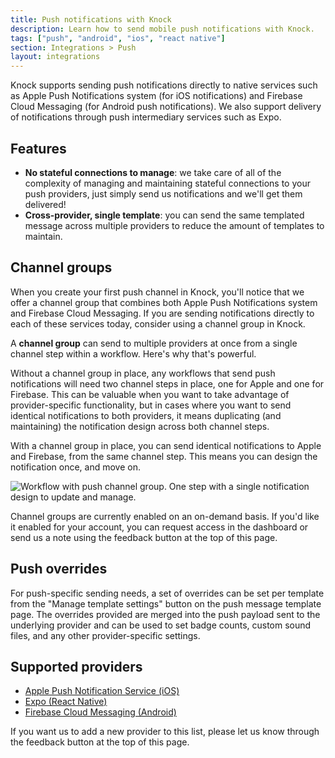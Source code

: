 ```yaml
---
title: Push notifications with Knock
description: Learn how to send mobile push notifications with Knock.
tags: ["push", "android", "ios", "react native"]
section: Integrations > Push
layout: integrations
---
```


Knock supports sending push notifications directly to native services such as Apple Push Notifications system (for iOS notifications) and Firebase Cloud Messaging (for Android push notifications). We also support delivery of notifications through push intermediary services such as Expo.

## Features

- **No stateful connections to manage**: we take care of all of the complexity of managing and maintaining stateful connections to your push providers, just simply send us notifications and we'll get them delivered!
- **Cross-provider, single template**: you can send the same templated message across multiple providers to reduce the amount of templates to maintain.

## Channel groups

When you create your first push channel in Knock, you'll notice that we offer a channel group that combines both Apple Push Notifications system and Firebase Cloud Messaging. If you are sending notifications directly to each of these services today, consider using a channel group in Knock.

A **channel group** can send to multiple providers at once from a single channel step within a workflow. Here's why that's powerful.

Without a channel group in place, any workflows that send push notifications will need two channel steps in place, one for Apple and one for Firebase. This can be valuable when you want to take advantage of provider-specific functionality, but in cases where you want to send identical notifications to both providers, it means duplicating (and maintaining) the notification design across both channel steps.

With a channel group in place, you can send identical notifications to Apple and Firebase, from the same channel step. This means you can design the notification once, and move on.

![Workflow with push channel group. One step with a single notification design to update and manage. ](/images/channel-group-example.png)

Channel groups are currently enabled on an on-demand basis. If you'd like it enabled for your account, you can request access in the dashboard or send us a note using the feedback button at the top of this page.

## Push overrides

For push-specific sending needs, a set of overrides can be set per template from the "Manage template settings" button on the push message template page. The overrides provided are merged into the push payload sent to the underlying provider and can be used to set badge counts, custom sound files, and any other provider-specific settings.

## Supported providers

- [Apple Push Notification Service (iOS)](/integrations/push/apns)
- [Expo (React Native)](/integrations/push/expo)
- [Firebase Cloud Messaging (Android)](/integrations/push/firebase)

If you want us to add a new provider to this list, please let us know through the feedback button at the top of this page.
